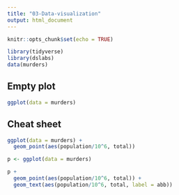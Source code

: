 ```yaml
---
title: "03-Data-visualization"
output: html_document
---
```


```r
knitr::opts_chunk$set(echo = TRUE)

library(tidyverse)
library(dslabs)
data(murders)
```

## Empty plot

```r
ggplot(data = murders)
```


## Cheat sheet


```r
ggplot(data = murders) +
  geom_point(aes(population/10^6, total))
```


```r
p <- ggplot(data = murders)
```


```r
p + 
  geom_point(aes(population/10^6, total)) +
  geom_text(aes(population/10^6, total, label = abb))
```

